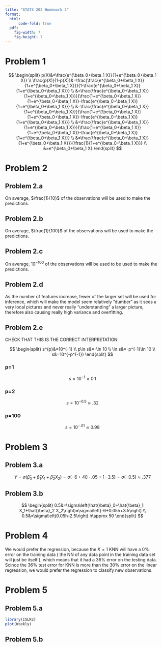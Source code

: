 ```yaml
---
title: "STATS 202 Homework 2"
format:
  html:
      code-fold: true
  pdf:
    fig-width: 7
    fig-height: 7
---
```


# Problem 1

$$
\begin{split}
p(X)&=\frac{e^{\beta_0+\beta_1 X}}{1+e^{\beta_0+\beta_1 X}} \\
\frac{p(X)}{1-p(X)}&=\frac{\frac{e^{\beta_0+\beta_1 X}}{1+e^{\beta_0+\beta_1 X}}}{1-\frac{e^{\beta_0+\beta_1 X}}{1+e^{\beta_0+\beta_1 X}}} \\
&=\frac{\frac{e^{\beta_0+\beta_1 X}}{1+e^{\beta_0+\beta_1 X}}}{\frac{1+e^{\beta_0+\beta_1 X}}{1+e^{\beta_0+\beta_1 X}}-\frac{e^{\beta_0+\beta_1 X}}{1+e^{\beta_0+\beta_1 X}}} \\
&=\frac{\frac{e^{\beta_0+\beta_1 X}}{1+e^{\beta_0+\beta_1 X}}}{\frac{1+e^{\beta_0+\beta_1 X}}{1+e^{\beta_0+\beta_1 X}}-\frac{e^{\beta_0+\beta_1 X}}{1+e^{\beta_0+\beta_1 X}}} \\
&=\frac{\frac{e^{\beta_0+\beta_1 X}}{1+e^{\beta_0+\beta_1 X}}}{\frac{1+e^{\beta_0+\beta_1 X}}{1+e^{\beta_0+\beta_1 X}}-\frac{e^{\beta_0+\beta_1 X}}{1+e^{\beta_0+\beta_1 X}}} \\
&=\frac{\frac{e^{\beta_0+\beta_1 X}}{1+e^{\beta_0+\beta_1 X}}}{\frac{1}{1+e^{\beta_0+\beta_1 X}}} \\
&=e^{\beta_0+\beta_1 X}
\end{split}
$$

# Problem 2

## Problem 2.a

On average, $\frac{1}{10}$ of the observations will be used to make the predictions.

## Problem 2.b

On average, $\frac{1}{100}$ of the observations will be used to make the predictions.

## Problem 2.c

On average, $10^{-100}$ of the observations will be used to be used to make the predictions.

## Problem 2.d

As the number of features increase, fewer of the larger set will be used for inference, which will make the model seem relatively "dumber" as it sees a very local pictures and never really "understanding" a larger picture, therefore also causing really high variance and overfitting.

## **Problem 2.e**

CHECK THAT THIS IS THE CORRECT INTERPRETATION

$$
\begin{split}
s^{p}&=10^{-1} \\
p\ln s&=-\ln 10 \\
\ln s&=-p^{-1}\ln 10 \\
s&=10^{-p^{-1}}
\end{split}
$$

### p=1

$$
s=10^{-1}=0.1
$$

### p=2

$$
s=10^{-0.5}\approx .32
$$

### p=100

$$
s=10^{-.01}\approx 0.98
$$

# Problem 3

## Problem 3.a

$$
Y=\sigma\left(\hat{\beta}_0+\hat{\beta}_1 X_1+\hat{\beta}_2 X_2\right)=\sigma\left(-6+40\cdot .05+1\cdot 3.5\right)=\sigma(-0.5)\approx .377
$$

## Problem 3.b

$$
\begin{split}
0.5&=\sigma\left(\hat{\beta}_0+\hat{\beta}_1 X_1+\hat{\beta}_2 X_2\right)=\sigma\left(-6+0.05h+3.5\right) \\
0.5&=\sigma\left(0.05h-2.5\right)
h\approx 50
\end{split}
$$

# Problem 4

We would prefer the regression, because the $K=1$ KNN will have a $0\%$ error on the training data ( the NN of any data point in the training data set will just be itself ), which means that it had a $36\%$ error on the testing data. Scince the $36\%$ test error for KNN is more than the $30\%$ error on the linear regression, we would prefer the regression to classify new observations.

# Problem 5

## Problem 5.a

```r
library(ISLR2)
plot(Weekly)
```

## Problem 5.b

```r

```